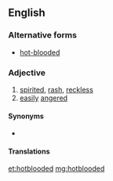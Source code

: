 ==English==

===Alternative forms===
* [[hot-blooded]]

===Adjective===
{{en-adj|-}}

# [[spirited]], [[rash]], [[reckless]]
# [[easily]] [[angered]]

====Synonyms====
* {{l|en|hot-tempered}}

====Translations====
{{trans-see|hot-blooded}}

[[et:hotblooded]]
[[mg:hotblooded]]